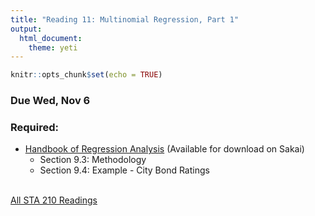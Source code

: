 ```yaml
---
title: "Reading 11: Multinomial Regression, Part 1"
output: 
  html_document: 
    theme: yeti
---
```


```r
knitr::opts_chunk$set(echo = TRUE)
```

### Due Wed, Nov 6

### Required:

- [Handbook of Regression Analysis](http://sakai.duke.edu) (Available for download on Sakai)
    - Section 9.3: Methodology
    - Section 9.4: Example - City Bond Ratings
<br><br>

[All STA 210 Readings](readings.html)    

